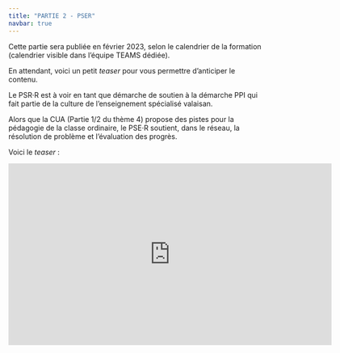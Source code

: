 ```yaml
---
title: "PARTIE 2 - PSER"
navbar: true
---
```


Cette partie sera publiée en février 2023, selon le calendrier de la formation (calendrier visible dans l'équipe TEAMS dédiée).

En attendant, voici un petit *teaser* pour vous permettre d'anticiper le contenu.

Le PSR·R est à voir en tant que démarche de soutien à la démarche PPI qui fait partie de la culture de l'enseignement spécialisé valaisan.

Alors que la CUA (Partie 1/2 du thème 4) propose des pistes pour la pédagogie de la classe ordinaire, le PSE·R soutient, dans le réseau, la résolution de problème et l'évaluation des progrès.

Voici le *teaser* : 

<iframe width="640" height="360" src="https://tube.switch.ch/videos/ey3PZxcDkD
" frameborder="0" allow="fullscreen" allowfullscreen></iframe>